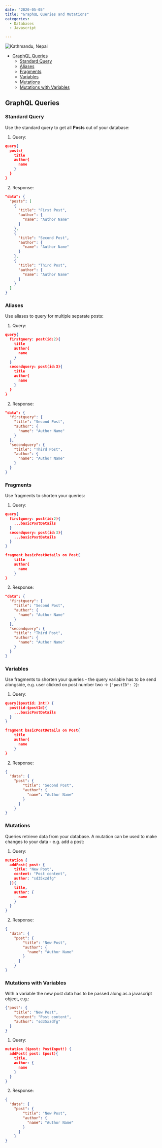 ```yaml
---
date: "2020-05-05"
title: "GraphQL Queries and Mutations"
categories:
  - Databases
  - Javascript

---
```


![Kathmandu, Nepal](./photo-kt443t6d_64hdh43hfh6dgjdfhg4_d.jpg)


<!-- TOC -->

- [GraphQL Queries](#graphql-queries)
    - [Standard Query](#standard-query)
    - [Aliases](#aliases)
    - [Fragments](#fragments)
    - [Variables](#variables)
    - [Mutations](#mutations)
    - [Mutations with Variables](#mutations-with-variables)

<!-- /TOC -->



## GraphQL Queries

### Standard Query

Use the standard query to get all __Posts__ out of your database:

1. Query:

```json
query{
  posts{
    title
    author{
      name
    }
  }
}
```

2. Response:

```json
"data": {
  "posts": [
    {
      "title": "First Post",
      "author": {
        "name": "Author Name"
      }
    },
    {
      "title": "Second Post",
      "author": {
        "name": "Author Name"
      }
    },
    {
      "title": "Third Post",
      "author": {
        "name": "Author Name"
      }
    }
  ]
}
```


### Aliases

Use aliases to query for multiple separate posts:

1. Query:

```json
query{
  firstquery: post(id:2){
    title
    author{
      name
    }
  }
  secondquery: post(id:3){
    title
    author{
      name
    }
  }
}
```

2. Response:

```json
"data": {
  "firstquery": {
    "title": "Second Post",
    "author": {
      "name": "Author Name"
    }
  },
  "secondquery": {
    "title": "Third Post",
    "author": {
      "name": "Author Name"
    }
  }
}
```


### Fragments

Use fragments to shorten your queries:

1. Query:

```json
query{
  firstquery: post(id:2){
    ...basicPostDetails
  }
  secondquery: post(id:3){
    ...basicPostDetails
  }
}

fragment basicPostDetails on Post{
    title
    author{
      name
    }
}
```

2. Response:

```json
"data": {
  "firstquery": {
    "title": "Second Post",
    "author": {
      "name": "Author Name"
    }
  },
  "secondquery": {
    "title": "Third Post",
    "author": {
      "name": "Author Name"
    }
  }
}
```


### Variables

Use fragments to shorten your queries - the query variable has to be send alongside, e.g. user clicked on post number two -> `{"postID": 2}`:

1. Query:

```json
query($postId: Int!) {
  post(id:$postId){
    ...basicPostDetails
  }
}

fragment basicPostDetails on Post{
    title
    author{
      name
    }
}
```

2. Response:

```json
{
  "data": {
    "post": {
        "title": "Second Post",
        "author": {
          "name": "Author Name"
        }
      }
    }
}
```


### Mutations

Queries retrieve data from your database. A mutation can be used to make changes to your data - e.g. add a post:

1. Query:

```json
mutation {
  addPost( post: {
    title: "New Post",
    content: "Post content",
    author: "sd35xzdfg"
  }){
    title,
    author: {
      name
    }
  }
}
```

2. Response:

```json
{
  "data": {
    "post": {
        "title": "New Post",
        "author": {
          "name": "Author Name"
        }
      }
    }
}
```


### Mutations with Variables

With a variable the new post data has to be passed along as a javascript object, e.g.:

```json
{"post": {
    "title": "New Post",
    "content": "Post content",
    "author": "sd35xzdfg"
  }
}
```

1. Query:

```json
mutation ($post: PostInput!) {
  addPost( post: $post){
    title,
    author: {
      name
    }
  }
}
```

2. Response:

```json
{
  "data": {
    "post": {
        "title": "New Post",
        "author": {
          "name": "Author Name"
        }
      }
    }
}
```